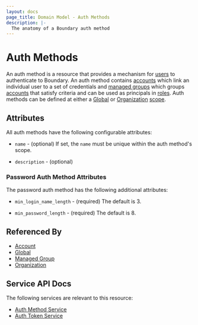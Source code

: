 ```yaml
---
layout: docs
page_title: Domain Model - Auth Methods
description: |-
  The anatomy of a Boundary auth method
---
```


# Auth Methods

An auth method is a resource that provides a mechanism for [users][] to
authenticate to Boundary. An auth method contains [accounts][] which link an
individual user to a set of credentials and [managed groups][] which groups
[accounts][] that satisfy criteria and can be used as principals in [roles][].
Auth methods can be defined at either a [Global][] or [Organization][]
[scope][].

## Attributes

All auth methods have the following configurable attributes:

- `name` - (optional)
  If set, the `name` must be unique within the auth method's scope.

- `description` - (optional)

### Password Auth Method Attributes

The password auth method has the following additional attributes:

- `min_login_name_length` - (required) The default is 3.

- `min_password_length` - (required) The default is 8.

## Referenced By

- [Account][]
- [Global][]
- [Managed Group][]
- [Organization][]

[account]: /docs/concepts/domain-model/accounts
[accounts]: /docs/concepts/domain-model/accounts
[global]: /docs/concepts/domain-model/scopes#global
[managed group]: /docs/concepts/domain-model/managed-groups
[managed groups]: /docs/concepts/domain-model/managed-groups
[organization]: /docs/concepts/domain-model/scopes#organizations
[roles]: /docs/concepts/domain-model/roles
[scope]: /docs/concepts/domain-model/scopes
[users]: /docs/concepts/domain-model/users

## Service API Docs

The following services are relevant to this resource:

- [Auth Method Service](/api-docs/auth-method-service)
- [Auth Token Service](/api-docs/auth-token-service)
